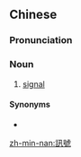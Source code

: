 {{also|讯号}}
==Chinese==
{{zh-forms|s=讯号}}

===Pronunciation===
{{zh-pron
|m=xùnhào
|c=seon3 hou6
|mn=sìn-hō
|cat=n
}}

===Noun===
{{zh-noun}}

# [[signal]]

====Synonyms====
* {{zh-l|信號}}

[[zh-min-nan:訊號]]
